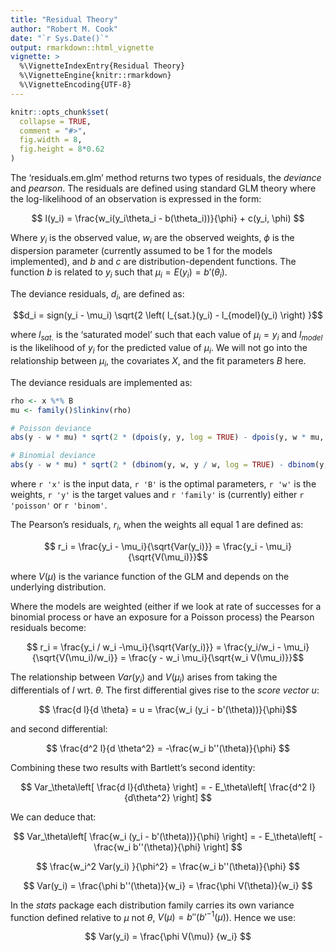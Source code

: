 ---
title: "Residual Theory"
author: "Robert M. Cook"
date: "`r Sys.Date()`"
output: rmarkdown::html_vignette
vignette: >
  %\VignetteIndexEntry{Residual Theory}
  %\VignetteEngine{knitr::rmarkdown}
  %\VignetteEncoding{UTF-8}
---

```{r setup, include = FALSE}
knitr::opts_chunk$set(
  collapse = TRUE,
  comment = "#>",
  fig.width = 8,
  fig.height = 8*0.62
)
```

The 'residuals.em.glm' method returns two types of residuals, the *deviance* and *pearson*.  The residuals are defined using standard GLM theory where the log-likelihood of an observation is expressed in the form:

$$ l(y_i) = \frac{w_i(y_i\theta_i - b(\theta_i))}{\phi}  + c(y_i, \phi) $$

Where $y_i$ is the observed value,  $w_i$ are the observed weights, $\phi$ is the dispersion parameter (currently assumed to be 1 for the models implemented), and $b$ and $c$ are distribution-dependent functions.  The function $b$ is related to $y_i$ such that $\mu_i = E(y_i) = b'(\theta_i)$.


The deviance residuals, $d_i$, are defined as:

$$d_i = sign(y_i - \mu_i) \sqrt{2 \left( l_{sat.}(y_i) - l_{model}(y_i) \right) }$$

where $l_{sat.}$ is the 'saturated model' such that each value of $\mu_i = y_i$ and $l_{model}$ is the  likelihood of $y_i$ for the predicted value of $\mu_i$.  We will not go into the relationship between $\mu_i$, the covariates $X$, and the fit parameters $B$ here. 

The deviance residuals are implemented as:

``` {r, eval = FALSE}
rho <- x %*% B
mu <- family()$linkinv(rho)

# Poisson deviance
abs(y - w * mu) * sqrt(2 * (dpois(y, y, log = TRUE) - dpois(y, w * mu, log = TRUE)))

# Binomial deviance
abs(y - w * mu) * sqrt(2 * (dbinom(y, w, y / w, log = TRUE) - dbinom(y, w, mu, log = TRUE)))
```

where `r 'x'` is the input data, `r 'B'` is the optimal parameters, `r 'w'` is the weights, `r 'y'` is the target values  and `r 'family'` is (currently) either `r 'poisson'` or `r 'binom'`.

The Pearson's residuals, $r_i$, when the weights all equal 1 are defined as:

$$ r_i = \frac{y_i - \mu_i}{\sqrt{Var(y_i)}} = \frac{y_i - \mu_i}{\sqrt{V(\mu_i)}}$$

where $V(\mu)$ is the variance function of the GLM and depends on the underlying distribution.

Where the models are weighted (either if we look at rate of successes for a binomial process or have an exposure for a Poisson process) the Pearson residuals become:

$$ r_i = \frac{y_i / w_i -\mu_i}{\sqrt{Var(y_i)}} = \frac{y_i/w_i - \mu_i}{\sqrt{V(\mu_i)/w_i}}  = \frac{y - w_i \mu_i}{\sqrt{w_i V(\mu_i)}}$$

The relationship between $Var(y_i)$ and $V(\mu_i)$ arises from taking the differentials of $l$ wrt. $\theta$.  The first differential gives rise to the *score vector* $u$:

$$ \frac{d l}{d \theta} = u = \frac{w_i (y_i - b'(\theta))}{\phi}$$

and second differential:

$$ \frac{d^2 l}{d \theta^2} = -\frac{w_i b''(\theta)}{\phi} $$

Combining these two results with Bartlett's second identity:

$$ Var_\theta\left[ \frac{d l}{d\theta} \right] = - E_\theta\left[ \frac{d^2 l}{d\theta^2} \right] $$

We can deduce that:

$$ Var_\theta\left[ \frac{w_i (y_i - b'(\theta))}{\phi} \right] = - E_\theta\left[ -\frac{w_i b''(\theta)}{\phi} \right] $$

$$ \frac{w_i^2 Var(y_i) }{\phi^2}  = \frac{w_i b''(\theta)}{\phi} $$

$$ Var(y_i) = \frac{\phi b''(\theta)}{w_i} = \frac{\phi V(\theta)}{w_i} $$

In the *stats* package each distribution family carries its own variance function defined relative to $\mu$ not $\theta$, $V(\mu) = b''(b'^{-1}(\mu))$.     Hence we use:

$$ Var(y_i) = \frac{\phi V(\mu)} {w_i} $$


